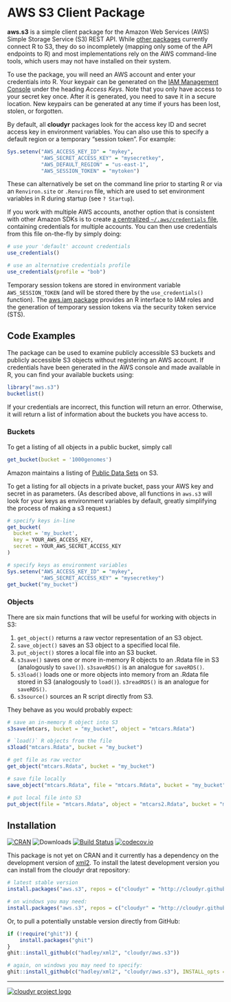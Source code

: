 # AWS S3 Client Package

**aws.s3** is a simple client package for the Amazon Web Services (AWS) Simple Storage Service (S3) REST API. While [other packages](https://github.com/ropensci/webservices#amazon) currently connect R to S3, they do so incompletely (mapping only some of the API endpoints to R) and most implementations rely on the AWS command-line tools, which users may not have installed on their system.

To use the package, you will need an AWS account and enter your credentials into R. Your keypair can be generated on the [IAM Management Console](https://aws.amazon.com/) under the heading *Access Keys*. Note that you only have access to your secret key once. After it is generated, you need to save it in a secure location. New keypairs can be generated at any time if yours has been lost, stolen, or forgotten. 

By default, all **cloudyr** packages look for the access key ID and secret access key in environment variables. You can also use this to specify a default region or a temporary "session token". For example:

```R
Sys.setenv("AWS_ACCESS_KEY_ID" = "mykey",
           "AWS_SECRET_ACCESS_KEY" = "mysecretkey",
           "AWS_DEFAULT_REGION" = "us-east-1",
           "AWS_SESSION_TOKEN" = "mytoken")
```

These can alternatively be set on the command line prior to starting R or via an `Renviron.site` or `.Renviron` file, which are used to set environment variables in R during startup (see `? Startup`).

If you work with multiple AWS accounts, another option that is consistent with other Amazon SDKs is to create [a centralized `~/.aws/credentials` file](https://blogs.aws.amazon.com/security/post/Tx3D6U6WSFGOK2H/A-New-and-Standardized-Way-to-Manage-Credentials-in-the-AWS-SDKs), containing credentials for multiple accounts. You can then use credentials from this file on-the-fly by simply doing:

```R
# use your 'default' account credentials
use_credentials()

# use an alternative credentials profile
use_credentials(profile = "bob")
```

Temporary session tokens are stored in environment variable `AWS_SESSION_TOKEN` (and will be stored there by the `use_credentials()` function). The [aws.iam package](https://github.com/cloudyr/aws.iam/) provides an R interface to IAM roles and the generation of temporary session tokens via the security token service (STS).

## Code Examples

The package can be used to examine publicly accessible S3 buckets and publicly accessible S3 objects without registering an AWS account. If credentials have been generated in the AWS console and made available in R, you can find your available buckets using:

```R
library("aws.s3")
bucketlist()
```

If your credentials are incorrect, this function will return an error. Otherwise, it will return a list of information about the buckets you have access to.

### Buckets

To get a listing of all objects in a public bucket, simply call

```R
get_bucket(bucket = '1000genomes')
```

Amazon maintains a listing of [Public Data Sets](https://aws.amazon.com/datasets) on S3.

To get a listing for all objects in a private bucket, pass your AWS key and secret in as parameters.  (As described above, all functions in `aws.s3` will look for your keys as environment variables by default, greatly simplifying the process of making a s3 request.)

```R
# specify keys in-line
get_bucket(
  bucket = 'my_bucket',
  key = YOUR_AWS_ACCESS_KEY,
  secret = YOUR_AWS_SECRET_ACCESS_KEY
)

# specify keys as environment variables
Sys.setenv("AWS_ACCESS_KEY_ID" = "mykey",
           "AWS_SECRET_ACCESS_KEY" = "mysecretkey")
get_bucket("my_bucket")
```

### Objects

There are six main functions that will be useful for working with objects in S3:

 1. `get_object()` returns a raw vector representation of an S3 object.
 2. `save_object()` saves an S3 object to a specified local file.
 3. `put_object()` stores a local file into an S3 bucket.
 4. `s3save()` saves one or more in-memory R objects to an .Rdata file in S3 (analogously to `save()`). `s3saveRDS()` is an analogue for `saveRDS()`.
 5. `s3load()` loads one or more objects into memory from an .Rdata file stored in S3 (analogously to `load()`). `s3readRDS()` is an analogue for `saveRDS()`.
 6. `s3source()` sources an R script directly from S3.

They behave as you would probably expect:

```R
# save an in-memory R object into S3
s3save(mtcars, bucket = "my_bucket", object = "mtcars.Rdata")

# `load()` R objects from the file
s3load("mtcars.Rdata", bucket = "my_bucket")

# get file as raw vector
get_object("mtcars.Rdata", bucket = "my_bucket")

# save file locally
save_object("mtcars.Rdata", file = "mtcars.Rdata", bucket = "my_bucket")

# put local file into S3
put_object(file = "mtcars.Rdata", object = "mtcars2.Rdata", bucket = "my_bucket")
```


## Installation

[![CRAN](https://www.r-pkg.org/badges/version/aws.s3)](https://cran.r-project.org/package=aws.s3)
![Downloads](https://cranlogs.r-pkg.org/badges/aws.s3)
[![Build Status](https://travis-ci.org/cloudyr/aws.s3.png?branch=master)](https://travis-ci.org/cloudyr/aws.s3)
[![codecov.io](https://codecov.io/github/cloudyr/aws.s3/coverage.svg?branch=master)](https://codecov.io/github/cloudyr/aws.s3?branch=master)

This package is not yet on CRAN and it currently has a dependency on the development version of [xml2](https://github.com/hadley/xml2). To install the latest development version you can install from the cloudyr drat repository:

```R
# latest stable version
install.packages("aws.s3", repos = c("cloudyr" = "http://cloudyr.github.io/drat"))

# on windows you may need:
install.packages("aws.s3", repos = c("cloudyr" = "http://cloudyr.github.io/drat"), INSTALL_opts = "--no-multiarch")
```

Or, to pull a potentially unstable version directly from GitHub:

```R
if (!require("ghit")) {
    install.packages("ghit")
}
ghit::install_github(c("hadley/xml2", "cloudyr/aws.s3"))

# again, on windows you may need to specify:
ghit::install_github(c("hadley/xml2", "cloudyr/aws.s3"), INSTALL_opts = "--no-multiarch")
```


---
[![cloudyr project logo](http://i.imgur.com/JHS98Y7.png)](https://github.com/cloudyr)
